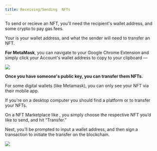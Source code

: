 ```yaml
---
title: Receiving/Sending  NFTs
---
```


To send or recieve an NFT, you'll need the recipient's wallet address, and some crypto to pay gas fees.

Your <Nutshell children="public key" glossaryEntry="content/glossary/public_key.mdx" />  is your wallet address, and what the sender will need to transfer an NFT.&#x20;

**For MetaMask**, you can navigate to your Google Chrome Extension and simply click your Account's wallet address to copy to your clipboard —&#x20;

![](/assets/mm-txn-gif-1.gif)

**Once you have someone's public key, you can transfer them NFTs.**

For some digital wallets (like Metamask), you can only see your NFT via their mobile app.

If you're on a desktop computer you should find a <Nutshell children="third-party" glossaryEntry="content/glossary/CH2-third-party-platform.mdx" /> platform or <Nutshell children="marketplace" glossaryEntry="content/glossary/nft_marketplace.mdx" /> to transfer your NFTs.

On a NFT Marketplace like <Nutshell children="Opensea" glossaryEntry="content/glossary/opensea.mdx" />, you simply choose the respective NFT you’d like to send, and hit “Transfer.”

Next, you’ll be prompted to input a wallet address, and then sign a transaction to initiate the transfer on the blockchain.

![](/assets/opensea-transfer.gif)
